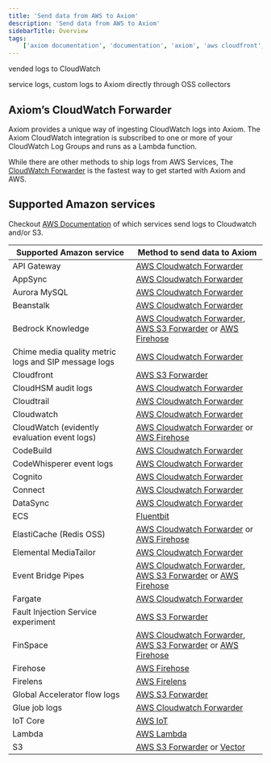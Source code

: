 ```yaml
---
title: 'Send data from AWS to Axiom'
description: 'Send data from AWS to Axiom'
sidebarTitle: Overview
tags:
    ['axiom documentation', 'documentation', 'axiom', 'aws cloudfront', 'ADOT', 'amazon s3', 'aws s3', 'aws lambda', 'aws', 'cloudwatch', 'amazon']
---
```


vended logs to CloudWatch

service logs, custom logs to Axiom directly through OSS collectors

## Axiom’s CloudWatch Forwarder

Axiom provides a unique way of ingesting CloudWatch logs into Axiom. The Axiom CloudWatch integration is subscribed to one or more of your CloudWatch Log Groups and runs as a Lambda function.

While there are other methods to ship logs from AWS Services, The [CloudWatch Forwarder](/send-data/cloudwatch) is the fastest way to get started with Axiom and AWS.

## Supported Amazon services

Checkout [AWS Documentation](https://docs.aws.amazon.com/AmazonCloudWatch/latest/logs/AWS-logs-and-resource-policy.html) of which services send logs to Cloudwatch and/or S3.

| Supported Amazon service                             | Method to send data to Axiom                                                                                                         |
|------------------------------------------------------|--------------------------------------------------------------------------------------------------------------------------------------|
| API Gateway                                          | [AWS Cloudwatch Forwarder](/send-data/cloudwatch)                                                                                    |
| AppSync                                              | [AWS Cloudwatch Forwarder](/send-data/cloudwatch)                                                                                    |
| Aurora MySQL                                         | [AWS Cloudwatch Forwarder](/send-data/cloudwatch)                                                                                    |
| Beanstalk                                            | [AWS Cloudwatch Forwarder](/send-data/cloudwatch)                                                                                    |
| Bedrock Knowledge                                    | [AWS Cloudwatch Forwarder](/send-data/cloudwatch), [AWS S3 Forwarder](/send-data/aws-s3) or [AWS Firehose](/send-data/aws-firehose)  |
| Chime media quality metric logs and SIP message logs | [AWS Cloudwatch Forwarder](/send-data/cloudwatch)                                                                                    |
| Cloudfront                                           | [AWS S3 Forwarder](/send-data/aws-s3)                                                                                                |
| CloudHSM audit logs                                  | [AWS Cloudwatch Forwarder](/send-data/cloudwatch)                                                                                    |
| Cloudtrail                                           | [AWS Cloudwatch Forwarder](/send-data/cloudwatch)                                                                                    |
| Cloudwatch                                           | [AWS Cloudwatch Forwarder](/send-data/cloudwatch)                                                                                    |
| CloudWatch (evidently evaluation event logs)         | [AWS Cloudwatch Forwarder](/send-data/cloudwatch) or [AWS Firehose](/send-data/aws-firehose)                                         |
| CodeBuild                                            | [AWS Cloudwatch Forwarder](/send-data/cloudwatch)                                                                                    |
| CodeWhisperer event logs                             | [AWS Cloudwatch Forwarder](/send-data/cloudwatch)                                                                                    |
| Cognito                                              | [AWS Cloudwatch Forwarder](/send-data/cloudwatch)                                                                                    |
| Connect                                              | [AWS Cloudwatch Forwarder](/send-data/cloudwatch)                                                                                    |
| DataSync                                             | [AWS Cloudwatch Forwarder](/send-data/cloudwatch)                                                                                    |
| ECS                                                  | [Fluentbit](/send-data/fluent-bit)                                                                                                   |
| ElastiCache (Redis OSS)                              | [AWS Cloudwatch Forwarder](/send-data/cloudwatch) or [AWS Firehose](/send-data/aws-firehose)                                         |
| Elemental MediaTailor                                | [AWS Cloudwatch Forwarder](/send-data/cloudwatch)                                                                                    |
| Event Bridge Pipes                                   | [AWS Cloudwatch Forwarder](/send-data/cloudwatch), [AWS S3 Forwarder](/send-data/aws-s3) or  [AWS Firehose](/send-data/aws-firehose) |
| Fargate                                              | [AWS Cloudwatch Forwarder](/send-data/cloudwatch)                                                                                    |
| Fault Injection Service experiment                   | [AWS S3 Forwarder](/send-data/aws-s3)                                                                                                |
| FinSpace                                             | [AWS Cloudwatch Forwarder](/send-data/cloudwatch), [AWS S3 Forwarder](/send-data/aws-s3) or  [AWS Firehose](/send-data/aws-firehose) |
| Firehose                                             | [AWS Firehose](/send-data/aws-firehose)                                                                                              |
| Firelens                                             | [AWS Firelens](/send-data/aws-firelens)                                                                                              |
| Global Accelerator flow logs                         | [AWS S3 Forwarder](/send-data/aws-s3)                                                                                                |
| Glue job logs                                        | [AWS Cloudwatch Forwarder](/send-data/cloudwatch)                                                                                    |
| IoT Core                                             | [AWS IoT](/send-data/aws-iot-rules)                                                                                                  |
| Lambda                                               | [AWS Lambda](/send-data/aws-lambda)                                                                                                  |
| S3                                                   | [AWS S3 Forwarder](/send-data/aws-s3) or [Vector](/send-data/vector)                                                                 |